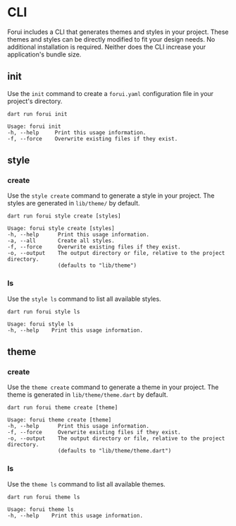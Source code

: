 # CLI

Forui includes a CLI that generates themes and styles in your project. These themes and styles can be directly modified
to fit your design needs. No additional installation is required. Neither does the CLI increase your application's
bundle size.

## init

Use the `init` command to create a `forui.yaml` configuration file in your project's directory.

```shell copy
dart run forui init
```

```shell copy
Usage: forui init
-h, --help     Print this usage information.
-f, --force    Overwrite existing files if they exist.
```

## style

### create

Use the `style create` command to generate a style in your project. The styles are generated in `lib/theme/` by default.

```shell copy
dart run forui style create [styles]
```

```shell copy
Usage: forui style create [styles]
-h, --help      Print this usage information.
-a, --all       Create all styles.
-f, --force     Overwrite existing files if they exist.
-o, --output    The output directory or file, relative to the project directory.
                (defaults to "lib/theme")
```

### ls

Use the `style ls` command to list all available styles.

```shell copy
dart run forui style ls
```

```shell copy
Usage: forui style ls
-h, --help    Print this usage information.
```

## theme

### create

Use the `theme create` command to generate a theme in your project. The theme is generated in `lib/theme/theme.dart` by
default.

```shell copy
dart run forui theme create [theme]
```

```shell copy
Usage: forui theme create [theme]
-h, --help      Print this usage information.
-f, --force     Overwrite existing files if they exist.
-o, --output    The output directory or file, relative to the project directory.
                (defaults to "lib/theme/theme.dart")
```

### ls

Use the `theme ls` command to list all available themes.

```shell copy
dart run forui theme ls
```

```shell copy
Usage: forui theme ls
-h, --help    Print this usage information.
```

